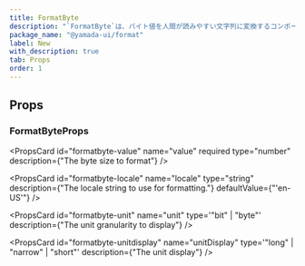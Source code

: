 ```yaml
---
title: FormatByte
description: "`FormatByte`は、バイト値を人間が読みやすい文字列に変換するコンポーネントです。"
package_name: "@yamada-ui/format"
label: New
with_description: true
tab: Props
order: 1
---
```


## Props

### FormatByteProps

<PropsCard
  id="formatbyte-value"
  name="value"
  required
  type="number"
  description={"The byte size to format"}
/>

<PropsCard
  id="formatbyte-locale"
  name="locale"
  type="string"
  description={"The locale string to use for formatting."}
  defaultValue={"'en-US'"}
/>

<PropsCard
  id="formatbyte-unit"
  name="unit"
  type='"bit" | "byte"'
  description={"The unit granularity to display"}
/>

<PropsCard
  id="formatbyte-unitdisplay"
  name="unitDisplay"
  type='"long" | "narrow" | "short"'
  description={"The unit display"}
/>
